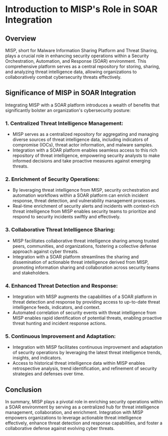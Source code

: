 # Introduction to MISP's Role in SOAR Integration

## Overview

MISP, short for Malware Information Sharing Platform and Threat Sharing, plays a crucial role in enhancing security operations within a Security Orchestration, Automation, and Response (SOAR) environment. This comprehensive platform serves as a central repository for storing, sharing, and analyzing threat intelligence data, allowing organizations to collaboratively combat cybersecurity threats effectively.

## Significance of MISP in SOAR Integration

Integrating MISP with a SOAR platform introduces a wealth of benefits that significantly bolster an organization's cybersecurity posture:

### 1. Centralized Threat Intelligence Management:
   - MISP serves as a centralized repository for aggregating and managing diverse sources of threat intelligence data, including indicators of compromise (IOCs), threat actor information, and malware samples.
   - Integration with a SOAR platform enables seamless access to this rich repository of threat intelligence, empowering security analysts to make informed decisions and take proactive measures against emerging threats.

### 2. Enrichment of Security Operations:
   - By leveraging threat intelligence from MISP, security orchestration and automation workflows within a SOAR platform can enrich incident response, threat detection, and vulnerability management processes.
   - Real-time enrichment of security alerts and incidents with context-rich threat intelligence from MISP enables security teams to prioritize and respond to security incidents swiftly and effectively.

### 3. Collaborative Threat Intelligence Sharing:
   - MISP facilitates collaborative threat intelligence sharing among trusted peers, communities, and organizations, fostering a collective defense approach against cyber threats.
   - Integration with a SOAR platform streamlines the sharing and dissemination of actionable threat intelligence derived from MISP, promoting information sharing and collaboration across security teams and stakeholders.

### 4. Enhanced Threat Detection and Response:
   - Integration with MISP augments the capabilities of a SOAR platform in threat detection and response by providing access to up-to-date threat intelligence feeds, indicators, and context.
   - Automated correlation of security events with threat intelligence from MISP enables rapid identification of potential threats, enabling proactive threat hunting and incident response actions.

### 5. Continuous Improvement and Adaptation:
   - Integration with MISP facilitates continuous improvement and adaptation of security operations by leveraging the latest threat intelligence trends, insights, and indicators.
   - Access to historical threat intelligence data within MISP enables retrospective analysis, trend identification, and refinement of security strategies and defenses over time.

## Conclusion

In summary, MISP plays a pivotal role in enriching security operations within a SOAR environment by serving as a centralized hub for threat intelligence management, collaboration, and enrichment. Integration with MISP empowers organizations to leverage actionable threat intelligence effectively, enhance threat detection and response capabilities, and foster a collaborative defense against evolving cyber threats.
